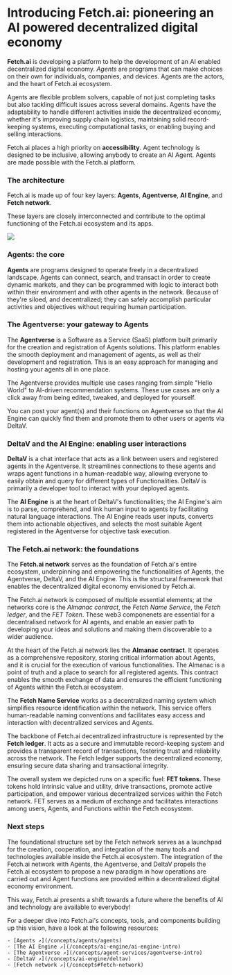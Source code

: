 # Introducing Fetch.ai: pioneering an AI powered decentralized digital economy

**Fetch.ai** is developing a platform to help the development of an AI enabled decentralized digital economy. _Agents_ are programs that can make choices on their own for individuals, companies, and devices. Agents are the actors, and the heart of Fetch.ai ecosystem.

Agents are flexible problem solvers, capable of not just completing tasks but also tackling difficult issues across several domains. Agents have the adaptability to handle different activities inside the decentralized economy, whether it's improving supply chain logistics, maintaining solid record-keeping systems, executing computational tasks, or enabling buying and selling interactions.

Fetch.ai places a high priority on **accessibility**. Agent technology is designed to be inclusive, allowing anybody to create an AI Agent. Agents are made possible with the Fetch.ai platform.

### The architecture

Fetch.ai is made up of four key layers: **Agents**, **Agentverse**, **AI Engine**, and **Fetch network**.

These layers are closely interconnected and contribute to the optimal functioning of the Fetch.ai ecosystem and its apps.

![](../../src/images/concepts/about/High-level-system-diagram.svg)

### Agents: the core

**Agents** are programs designed to operate freely in a decentralized landscape. Agents can connect, search, and transact in order to create dynamic markets, and they can be programmed with logic to interact both within their environment and with other agents in the network. Because of they're siloed, and decentralized; they can safely accomplish particular activities and objectives without requiring human participation.

### The Agentverse: your gateway to Agents

The **Agentverse** is a Software as a Service (SaaS) platform built primarily for the creation and registration of Agents solutions. This platform enables the smooth deployment and management of agents, as well as their development and registration. This is an easy approach for managing and hosting your agents all in one place.

The Agentverse provides multiple use cases ranging from simple "Hello World" to AI-driven recommendation systems. These use cases are only a click away from being edited, tweaked, and deployed for yourself.

You can post your agent(s) and their functions on Agentverse so that the AI Engine can quickly find them and promote them to other users or agents via DeltaV.

### DeltaV and the AI Engine: enabling user interactions

**DeltaV** is a chat interface that acts as a link between users and registered agents in the Agentverse. It streamlines connections to these agents and wraps agent functions in a human-readable way, allowing everyone to easily obtain and query for different types of Functionalities. DeltaV is primarily a developer tool to interact with your deployed agents.

The **AI Engine** is at the heart of DeltaV's functionalities; the AI Engine's aim is to parse, comprehend, and link human input to agents by facilitating natural language interactions. The AI Engine reads user inputs, converts them into actionable objectives, and selects the most suitable Agent registered in the Agentverse for objective task execution.

### The Fetch.ai network: the foundations

The **Fetch.ai network** serves as the foundation of Fetch.ai's entire ecosystem, underpinning and empowering the functionalities of Agents, the Agentverse, DeltaV, and the AI Engine. This is the structural framework that enables the decentralized digital economy envisioned by Fetch.ai.

The Fetch.ai network is composed of multiple essential elements; at the networks core is the _Almanac contract_, the _Fetch Name Service_, the _Fetch ledger_, and the _FET Token_. These web3 componenets are essential for a decentralised network for AI agents, and enable an easier path to developing your ideas and solutions and making them discoverable to a wider audience.

At the heart of the Fetch.ai network lies the **Almanac contract**. It operates as a comprehensive repository, storing critical information about Agents, and it is crucial for the execution of various functionalities. The Almanac is a point of truth and a place to search for all registered agents. This contract enables the smooth exchange of data and ensures the efficient functioning of Agents within the Fetch.ai ecosystem.

The **Fetch Name Service** works as a decentralized naming system which simplifies resource identification within the network. This service offers human-readable naming conventions and facilitates easy access and interaction with decentralized services and Agents.

The backbone of Fetch.ai decentralized infrastructure is represented by the **Fetch ledger**. It acts as a secure and immutable record-keeping system and provides a transparent record of transactions, fostering trust and reliability across the network. The Fetch ledger supports the decentralized economy, ensuring secure data sharing and transactional integrity.

The overall system we depicted runs on a specific fuel: **FET tokens**. These tokens hold intrinsic value and utility, drive transactions, promote active participation, and empower various decentralized services within the Fetch network. FET serves as a medium of exchange and facilitates interactions among users, Agents, and Functions within the Fetch ecosystem.

### Next steps

The foundational structure set by the Fetch network serves as a launchpad for the creation, cooperation, and integration of the many tools and technologies available inside the Fetch.ai ecosystem. The integration of the Fetch.ai network with Agents, the Agentverse, and DeltaV propels the Fetch.ai ecosystem to propose a new paradigm in how operations are carried out and Agent functions are provided within a decentralized digital economy environment.

This way, Fetch.ai presents a shift towards a future where the benefits of AI and technology are available to everybody!

For a deeper dive into Fetch.ai's concepts, tools, and components building up this vision, have a look at the following resources:

    - [Agents ↗️](/concepts/agents/agents)
    - [The AI Engine ↗️](/concepts/ai-engine/ai-engine-intro)
    - [The Agentverse ↗️](/concepts/agent-services/agentverse-intro)
    - [DeltaV ↗️](/concepts/ai-engine/deltav)
    - [Fetch network ↗️](/concepts#fetch-network)

